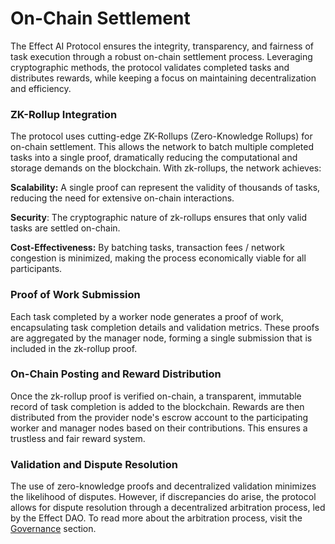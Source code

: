 # On-Chain Settlement
The Effect AI Protocol ensures the integrity, transparency, and fairness of task execution through a robust on-chain settlement process. Leveraging cryptographic methods, the protocol validates completed tasks and distributes rewards, while keeping a focus on maintaining decentralization and efficiency.

### ZK-Rollup Integration

The protocol uses cutting-edge ZK-Rollups (Zero-Knowledge Rollups) for on-chain settlement. This allows the network to batch multiple completed tasks into a single proof, dramatically reducing the computational and storage demands on the blockchain. With zk-rollups, the network achieves:

**Scalability:** A single proof can represent the validity of thousands of tasks, reducing the need for extensive on-chain interactions.

**Security**: The cryptographic nature of zk-rollups ensures that only valid tasks are settled on-chain.

**Cost-Effectiveness:** By batching tasks, transaction fees / network congestion is minimized, making the process economically viable for all participants.

### Proof of Work Submission
Each task completed by a worker node generates a proof of work, encapsulating task completion details and validation metrics. These proofs are aggregated by the manager node, forming a single submission that is included in the zk-rollup proof. 

### On-Chain Posting and Reward Distribution
Once the zk-rollup proof is verified on-chain, a transparent, immutable record of task completion is added to the blockchain.
Rewards are then distributed from the provider node's escrow account to the participating worker and manager nodes based on their contributions. This ensures a trustless and fair reward system.

### Validation and Dispute Resolution
The use of zero-knowledge proofs and decentralized validation minimizes the likelihood of disputes. However, if discrepancies do arise, the protocol allows for dispute resolution through a decentralized arbitration process, led by the Effect DAO. To read more about the arbitration process, visit the [Governance](/protocol/governance) section.

